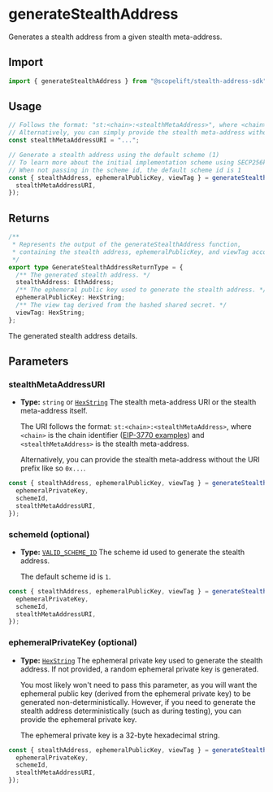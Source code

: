 # generateStealthAddress

Generates a stealth address from a given stealth meta-address.

## Import

```ts
import { generateStealthAddress } from "@scopelift/stealth-address-sdk";
```

## Usage

```ts
// Follows the format: "st:<chain>:<stealthMetaAddress>", where <chain> is the chain identifier (https://eips.ethereum.org/EIPS/eip-3770#examples) and <stealthMetaAddress> is the stealth meta-address.
// Alternatively, you can simply provide the stealth meta-address without the URI prefix: "0x..."
const stealthMetaAddressURI = "...";

// Generate a stealth address using the default scheme (1)
// To learn more about the initial implementation scheme using SECP256k1, please see the reference here (https://eips.ethereum.org/EIPS/eip-5564)
// When not passing in the scheme id, the default scheme id is 1
const { stealthAddress, ephemeralPublicKey, viewTag } = generateStealthAddress({
  stealthMetaAddressURI,
});
```

## Returns

```ts
/**
 * Represents the output of the generateStealthAddress function,
 * containing the stealth address, ephemeralPublicKey, and viewTag according to the spec.
 */
export type GenerateStealthAddressReturnType = {
  /** The generated stealth address. */
  stealthAddress: EthAddress;
  /** The ephemeral public key used to generate the stealth address. */
  ephemeralPublicKey: HexString;
  /** The view tag derived from the hashed shared secret. */
  viewTag: HexString;
};
```

The generated stealth address details.

## Parameters

### stealthMetaAddressURI

- **Type:** `string` or [`HexString`](../glossary/types.md#hexstring)
  The stealth meta-address URI or the stealth meta-address itself.

  The URI follows the format: `st:<chain>:<stealthMetaAddress>`, where `<chain>` is the chain identifier ([EIP-3770 examples](https://eips.ethereum.org/EIPS/eip-3770#examples)) and `<stealthMetaAddress>` is the stealth meta-address.

  Alternatively, you can provide the stealth meta-address without the URI prefix like so `0x...`.

```ts {4}
const { stealthAddress, ephemeralPublicKey, viewTag } = generateStealthAddress({
  ephemeralPrivateKey,
  schemeId,
  stealthMetaAddressURI,
});
```

### schemeId (optional)

- **Type:** [`VALID_SCHEME_ID`](../glossary/constants.md#valid_scheme_id)
  The scheme id used to generate the stealth address.

  The default scheme id is `1`.

```ts {3}
const { stealthAddress, ephemeralPublicKey, viewTag } = generateStealthAddress({
  ephemeralPrivateKey,
  schemeId,
  stealthMetaAddressURI,
});
```

### ephemeralPrivateKey (optional)

- **Type:** [`HexString`](../glossary/types.md#hexstring)
  The ephemeral private key used to generate the stealth address. If not provided, a random ephemeral private key is generated.

  You most likely won't need to pass this parameter, as you will want the ephemeral public key (derived from the ephemeral private key) to be generated non-deterministically. However, if you need to generate the stealth address deterministically (such as during testing), you can provide the ephemeral private key.

  The ephemeral private key is a 32-byte hexadecimal string.

```ts {2}
const { stealthAddress, ephemeralPublicKey, viewTag } = generateStealthAddress({
  ephemeralPrivateKey,
  schemeId,
  stealthMetaAddressURI,
});
```
